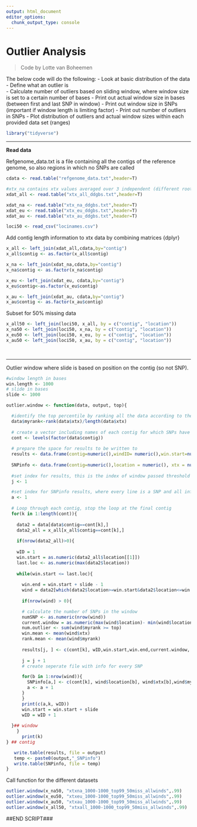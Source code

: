 ```yaml
---
output: html_document
editor_options: 
  chunk_output_type: console
---
```

Outlier Analysis
===

> Code by Lotte van Boheemen

The below code will do the following:
- Look at basic distribution of the data  
- Define what an outlier is  
- Calculate number of outliers based on sliding window, where window size is set to a certain number of bases
- Print out actual window size in bases (between first and last SNP in window)
- Print out window size in SNPs (important if window length is limiting factor)
- Print out number of outliers in SNPs
- Plot distribution of outliers and actual window sizes within each provided data set (ranges)


```r
library("tidyverse")

```

---

**Read data**

Refgenome_data.txt is a file containing all the contigs of the reference genome, so also regions in which no SNPs are called
```r
cdata <- read.table("refgenome_data.txt",header=T)

#xtx_na contains xtx values averaged over 3 independent (different root) Bayenv2 runs using .5M iterations, for North-American sampling locations only
xdat_all <- read.table("xtx_all_ddgbs.txt",header=T)

xdat_na <- read.table("xtx_na_ddgbs.txt",header=T)
xdat_eu <- read.table("xtx_eu_ddgbs.txt",header=T)
xdat_au <- read.table("xtx_au_ddgbs.txt",header=T)

loci50 <- read_csv("locinames.csv")
```


Add contig length information to xtx data by combining matrices {dplyr}
```r
x_all <- left_join(xdat_all,cdata,by="contig")
x_all$contig <- as.factor(x_all$contig)

x_na <- left_join(xdat_na,cdata,by="contig")
x_na$contig <- as.factor(x_na$contig)

x_eu <- left_join(xdat_eu, cdata,by="contig")
x_eu$contig<-as.factor(x_eu$contig)

x_au <- left_join(xdat_au, cdata,by="contig")
x_au$contig <- as.factor(x_au$contig)
```

Subset for 50% missing data
```r
x_all50 <- left_join(loci50, x_all, by = c("contig", "location"))
x_na50 <- left_join(loci50, x_na, by = c("contig", "location"))
x_eu50 <- left_join(loci50, x_eu, by = c("contig", "location"))
x_au50 <- left_join(loci50, x_au, by = c("contig", "location"))

  
```

---  

Outlier window where slide is based on position on the contig (so not SNP).

```r
#window length in bases
win.length <- 1000
# slide in bases
slide <- 1000

outlier.window <- function(data, output, top){

  #identify the top percentile by ranking all the data according to their percentile ranks
  data$myrank<-rank(data$xtx)/length(data$xtx)
  
  # create a vector including names of each contig for which SNPs have been found
  cont <- levels(factor(data$contig)) 
  
  # prepare the space for results to be written to
  results <- data.frame(contig=numeric(),windID= numeric(),win.start=numeric(),win.end = numeric(), current.window = numeric(), num.SNPs = numeric(), num.outlier = numeric(), win.mean = numeric(), rank.mean= numeric() )
  
  SNPinfo <- data.frame(contig=numeric(),location = numeric(), xtx = numeric(), myrank = numeric (), win.start = numeric(), win.end = numeric())
  
  #set index for results, this is the index of window passed threshold
  j <- 1

  #set index for SNPinfo results, where every line is a SNP and all information
  a <- 1
  
  # Loop through each contig, stop the loop at the final contig
  for(k in 1:length(cont)){
    
    data2 = data[data$contig==cont[k],]
    data2_all = x_all[x_all$contig==cont[k],]
    
    if(nrow(data2_all)>0){
      
    wID = 1 
    win.start = as.numeric(data2_all$location[[1]])
    last.loc <- as.numeric(max(data2$location))
    
    while(win.start <= last.loc){
   
      win.end = win.start + slide - 1
      wind = data2[which(data2$location>=win.start&data2$location<=win.end),]
      
      if(nrow(wind) > 0){

      # calculate the number of SNPs in the window
      numSNP <- as.numeric(nrow(wind))
      current.window = as.numeric(max(wind$location)- min(wind$location))
      num.outlier <- sum(wind$myrank >= top)
      win.mean <- mean(wind$xtx)
      rank.mean <- mean(wind$myrank)
      
      results[j, ] <- c(cont[k], wID,win.start,win.end,current.window, numSNP, num.outlier, win.mean, rank.mean)
      
      j = j + 1
      # create seperate file with info for every SNP

      for(b in 1:nrow(wind)){
        SNPinfo[a,] <- c(cont[k], wind$location[b], wind$xtx[b],wind$myrank[b], win.start, win.end)
        a <- a + 1
      }
      }
      print(c(a,k, wID))
      win.start = win.start + slide
      wID = wID + 1
      
  }## window
    }
      print(k)
} ## contig

   write.table(results, file = output) 
   temp <- paste0(output,"_SNPinfo")
   write.table(SNPinfo, file = temp)
}
```

Call function for the different datasets
```r
outlier.window(x_na50, "xtxna_1000-1000_top99_50miss_allwinds",.99)
outlier.window(x_eu50, "xtxeu_1000-1000_top99_50miss_allwinds",.99)
outlier.window(x_au50, "xtxau_1000-1000_top99_50miss_allwinds",.99)
outlier.window(x_all50, "xtxall_1000-1000_top99_50miss_allwinds",.99)
```

  
##END SCRIPT###